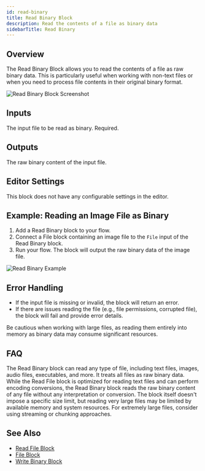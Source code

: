 ```yaml
---
id: read-binary
title: Read Binary Block
description: Read the contents of a file as binary data
sidebarTitle: Read Binary
---
```


## Overview

The Read Binary Block allows you to read the contents of a file as raw binary data. This is particularly useful when working with non-text files or when you need to process file contents in their original binary format.

<Frame>
  <img src="/images/read-binary-block.png" alt="Read Binary Block Screenshot" />
</Frame>

## Inputs

<ParamField path="File" type="file">
  The input file to be read as binary. Required.
</ParamField>

## Outputs

<ResponseField name="Binary Data" type="binary">
  The raw binary content of the input file.
</ResponseField>

## Editor Settings

This block does not have any configurable settings in the editor.

## Example: Reading an Image File as Binary

1. Add a Read Binary block to your flow.
2. Connect a File block containing an image file to the `File` input of the Read Binary block.
3. Run your flow. The block will output the raw binary data of the image file.

<Frame>
  <img src="/images/read-binary-example.png" alt="Read Binary Example" />
</Frame>

## Error Handling

- If the input file is missing or invalid, the block will return an error.
- If there are issues reading the file (e.g., file permissions, corrupted file), the block will fail and provide error details.

<Warning>
  Be cautious when working with large files, as reading them entirely into memory as binary data may consume significant resources.
</Warning>

## FAQ

<AccordionGroup>
  <Accordion title="What types of files can I read with this block?">
    The Read Binary block can read any type of file, including text files, images, audio files, executables, and more. It treats all files as raw binary data.
  </Accordion>

  <Accordion title="How is this different from the Read File block?">
    While the Read File block is optimized for reading text files and can perform encoding conversions, the Read Binary block reads the raw binary content of any file without any interpretation or conversion.
  </Accordion>

  <Accordion title="Is there a size limit for files that can be read?">
    The block itself doesn't impose a specific size limit, but reading very large files may be limited by available memory and system resources. For extremely large files, consider using streaming or chunking approaches.
  </Accordion>
</AccordionGroup>

## See Also

- [Read File Block](/block-reference/loaders/read-file)
- [File Block](/block-reference/data/file)
- [Write Binary Block](/block-reference/io/write-binary)
